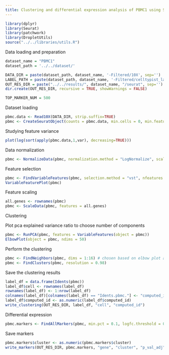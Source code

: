 ```yaml
---
title: Clustering and differential expression analysis of PBMC1 using Seurat
---
```


```r
library(dplyr)
library(Seurat)
library(patchwork)
library(DropletUtils)
source("../../libraries/utils.R")
```

Data loading and preparation

```r
dataset_name = "PBMC1"
dataset_path = '../../dataset/'

DATA_DIR = paste(dataset_path, dataset_name, '-Filtered/10X', sep='')
LABEL_PATH = paste(dataset_path, dataset_name, '-Filtered/celltypist_labels.csv', sep='')
OUT_RES_DIR = paste("../../results/", dataset_name, "/seurat", sep='')
dir.create(OUT_RES_DIR, recursive = TRUE, showWarnings = FALSE)

TOP_MARKER_NUM = 500
```

Dataset loading

```r
pbmc.data <- Read10X(DATA_DIR, strip.suffix=TRUE)
pbmc <- CreateSeuratObject(counts = pbmc.data, min.cells = 0, min.features = 0)
```

Studying feature variance

```r
plot(log(sort(apply(pbmc.data,1,var), decreasing=TRUE)))
```

Data normalization

```r
pbmc <- NormalizeData(pbmc, normalization.method = "LogNormalize", scale.factor = 10000) # default params
```

Feature selection

```r
pbmc <- FindVariableFeatures(pbmc, selection.method = "vst", nfeatures = 2000) # nfeatures chosen based on elbow plot above
VariableFeaturePlot(pbmc)
```

Feature scaling

```r
all.genes <- rownames(pbmc)
pbmc <- ScaleData(pbmc, features = all.genes)
```

Clustering

Plot pca explained variance ratio to choose number of components

```r
pbmc <- RunPCA(pbmc, features = VariableFeatures(object = pbmc))
ElbowPlot(object = pbmc, ndims = 50)
```

Perform the clustering

```r
pbmc <- FindNeighbors(pbmc, dims = 1:16) # chosen based on elbow plot above
pbmc <- FindClusters(pbmc, resolution = 0.98)
```

Save the clustering results

```r
label_df = data.frame(Idents(pbmc))
label_df$cell <- rownames(label_df)
rownames(label_df) <- 1:nrow(label_df)
colnames(label_df)[colnames(label_df) == "Idents.pbmc."] <- "computed_id"
label_df$computed_id <- as.numeric(label_df$computed_id)
write_clustering(OUT_RES_DIR, label_df, "cell", "computed_id")
```

Differential expression

```r
pbmc.markers <- FindAllMarkers(pbmc, min.pct = 0.1, logfc.threshold = 0.25) # default min.pct is 0.01, default logfc.threshold is 0.1
```

Save markers

```r
pbmc.markers$cluster <- as.numeric(pbmc.markers$cluster)
write_markers(OUT_RES_DIR, pbmc.markers, "gene", "cluster", "p_val_adj", FALSE, TOP_MARKER_NUM)
```